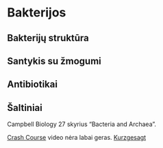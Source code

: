 # Bakterijos

## Bakterijų struktūra

## Santykis su žmogumi

## Antibiotikai

## Šaltiniai

Campbell Biology 27 skyrius "Bacteria and Archaea".

[Crash Course](https://www.youtube.com/watch?v=vAR47-g6tlA) video nėra labai geras.
[Kurzgesagt](https://www.youtube.com/watch?v=VzPD009qTN4)


